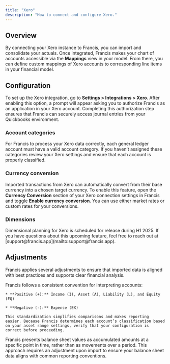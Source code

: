 ```yaml
---
title: "Xero"
description: "How to connect and configure Xero."
---
```


## Overview

By connecting your Xero instance to Francis, you can import and consolidate your actuals. Once integrated, Francis makes your chart of accounts accessible via the **Mappings** view in your model. From there, you can define custom mappings of Xero accounts to corresponding line items in your financial model.

## Configuration

To set up the Xero integration, go to **Settings > Integrations > Xero**. After enabling this option, a prompt will appear asking you to authorize Francis as an application in your Xero account. Completing this authorization step ensures that Francis can securely access journal entries from your Quickbooks environment.

### Account categories

For Francis to process your Xero data correctly, each general ledger account must have a valid account category. If you haven’t assigned these categories review your Xero settings and ensure that each account is properly classified.

### Currency conversion

Imported transactions from Xero can automatically convert from their base currency into a chosen target currency. To enable this feature, open the **Currency Conversion** section of your Xero connection settings in Francis and toggle **Enable currency conversion**. You can use either market rates or custom rates for your conversions.

### Dimensions

<Info>
  Dimensional planning for Xero is scheduled for release during H1 2025. If you have questions about this upcoming feature, feel free to reach out at [support@francis.app](mailto:support@francis.app).
</Info>

## Adjustments

Francis applies several adjustments to ensure that imported data is aligned with best practices and supports clear financial analysis.

<Tabs>
  <Tab title="Number convention">
    Francis follows a consistent convention for interpreting accounts:

    * **Positive (+):** Income (I), Asset (A), Liability (L), and Equity (EQ)

    * **Negative (-):** Expense (EX)

    This standardization simplifies comparisons and makes reporting easier. Because Francis determines each account’s classification based on your asset range settings, verify that your configuration is correct before proceeding.
  </Tab>

  <Tab title="Balance sheet">
    Francis presents balance sheet values as accumulated amounts at a specific point in time, rather than as movements over a period. This approach requires an adjustment upon import to ensure your balance sheet data aligns with common reporting conventions.
  </Tab>
</Tabs>